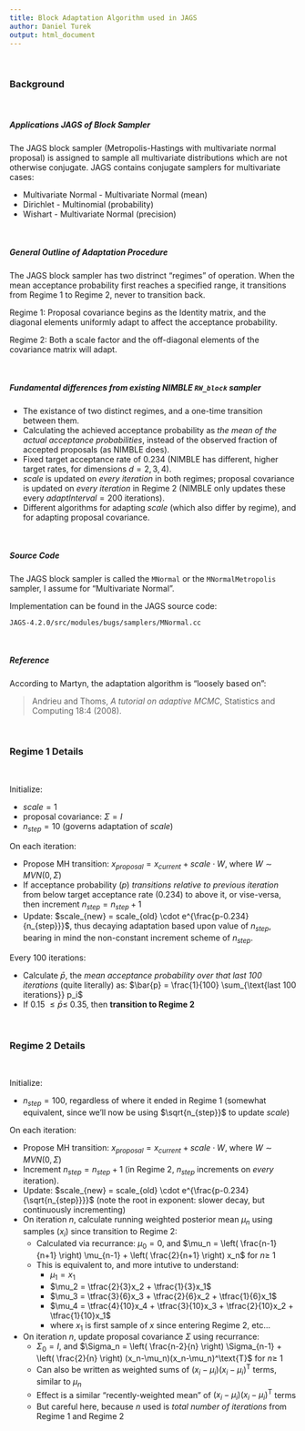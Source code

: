 ```yaml
---
title: Block Adaptation Algorithm used in JAGS
author: Daniel Turek
output: html_document
---
```


<!---
danielturek.github.io/public/jags_block_adaptation/jags_block_adaptation.html
-->

\  

### Background

\  

##### Applications JAGS of Block Sampler

The JAGS block sampler (Metropolis-Hastings with multivariate normal proposal) is assigned to sample all multivariate distributions which are not otherwise conjugate.  JAGS contains conjugate samplers for multivariate cases:

- Multivariate Normal - Multivariate Normal (mean)
- Dirichlet - Multinomial (probability)
- Wishart - Multivariate Normal (precision)

\  


##### General Outline of Adaptation Procedure

The JAGS block sampler has two distrinct "regimes" of operation.  When the mean acceptance probability first reaches a specified range, it transitions from Regime 1 to Regime 2, never to transition back.

Regime 1: Proposal covariance begins as the Identity matrix, and the diagonal elements uniformly adapt to affect the acceptance probability.

Regime 2: Both a scale factor and the off-diagonal elements of the covariance matrix will adapt.

\  


##### Fundamental differences from existing NIMBLE `RW_block` sampler

- The existance of two distinct regimes, and a one-time transition between them.
- Calculating the achieved acceptance probability as *the mean of the actual acceptance probabilities*, instead of the observed fraction of accepted proposals (as NIMBLE does).
- Fixed target acceptance rate of 0.234 (NIMBLE has different, higher target rates, for dimensions $d=2,3,4$).
- $scale$ is updated on *every iteration* in both regimes; proposal covariance is updated on *every iteration* in Regime 2 (NIMBLE only updates these every $adaptInterval=200$ iterations).
- Different algorithms for adapting $scale$ (which also differ by regime), and for adapting proposal covariance.

\  


##### Source Code

The JAGS block sampler is called the `MNormal` or the `MNormalMetropolis` sampler, I assume for "Multivariate Normal".

Implementation can be found in the JAGS source code:

```
JAGS-4.2.0/src/modules/bugs/samplers/MNormal.cc
```

\  


##### Reference

According to Martyn, the adaptation algorithm is "loosely based on":

> Andrieu and Thoms, *A tutorial on adaptive MCMC*, Statistics and Computing 18:4 (2008).

\  


### Regime 1 Details

\   

Initialize:

- $scale=1$
- proposal covariance: $\Sigma = I$
- $n_{step} = 10$ (governs adaptation of $scale$)

On each iteration:

- Propose MH transition: $x_{proposal} = x_{current} + scale \cdot W$, where $W \sim MVN(0, \Sigma)$
- If acceptance probability ($p$) *transitions relative to previous iteration* from below target acceptance rate (0.234) to above it, or vise-versa, then increment $n_{step} = n_{step}+1$
- Update: $scale_{new} = scale_{old} \cdot e^{\frac{p-0.234}{n_{step}}}$, thus decaying adaptation based upon value of $n_{step}$, bearing in mind the non-constant increment scheme of $n_{step}$.

Every 100 iterations:

- Calculate $\bar{p}$, the *mean acceptance probability over that last 100 iterations* (quite literally) as: $\bar{p} = \frac{1}{100} \sum_{\text{last 100 iterations}} p_i$
- If 0.15 $\leq \bar{p} \leq$ 0.35, then **transition to Regime 2**


\  

### Regime 2 Details

\  

Initialize:

- $n_{step} = 100$, regardless of where it ended in Regime 1 (somewhat equivalent, since we'll now be using $\sqrt{n_{step}}$ to update $scale$)

On each iteration:

- Propose MH transition: $x_{proposal} = x_{current} + scale \cdot W$, where $W \sim MVN(0, \Sigma)$
- Increment $n_{step} = n_{step}+1$ (in Regime 2, $n_{step}$ increments on *every* iteration).
- Update: $scale_{new} = scale_{old} \cdot e^{\frac{p-0.234}{\sqrt{n_{step}}}}$ (note the root in exponent: slower decay, but continuously incrementing)
- On iteration $n$, calculate running weighted posterior mean $\mu_n$ using samples ($x_i$) since transition to Regime 2:
    - Calculated via recurrance: $\mu_0=0$, and $\mu_n = \left( \frac{n-1}{n+1} \right) \mu_{n-1} + \left( \frac{2}{n+1} \right) x_n$ for $n \geq$ 1
    - This is equivalent to, and more intutive to understand:
        - $\mu_1 = x_1$
        - $\mu_2 = \tfrac{2}{3}x_2 + \tfrac{1}{3}x_1$
        - $\mu_3 = \tfrac{3}{6}x_3 + \tfrac{2}{6}x_2 + \tfrac{1}{6}x_1$
        - $\mu_4 = \tfrac{4}{10}x_4 + \tfrac{3}{10}x_3 + \tfrac{2}{10}x_2 + \tfrac{1}{10}x_1$
        - where $x_1$ is first sample of $x$ since entering Regime 2, etc...
- On iteration $n$, update proposal covariance $\Sigma$ using recurrance:
    - $\Sigma_0 = I$, and $\Sigma_n = \left( \frac{n-2}{n} \right) \Sigma_{n-1} + \left( \frac{2}{n} \right) (x_n-\mu_n)(x_n-\mu_n)^\text{T}$ for $n \geq$ 1
    - Can also be written as weighted sums of $(x_i-\mu_i)(x_i-\mu_i)^\text{T}$ terms, similar to $\mu_n$
    - Effect is a similar "recently-weighted mean" of $(x_i-\mu_i)(x_i-\mu_i)^\text{T}$ terms
    - But careful here, because $n$ used is *total number of iterations* from Regime 1 and Regime 2
	


\   

\   

\   

\   


